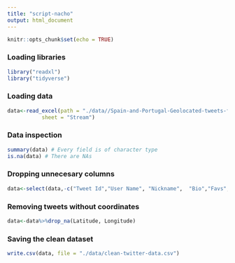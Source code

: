 ```yaml
---
title: "script-nacho"
output: html_document
---
```


```r
knitr::opts_chunk$set(echo = TRUE)
```


### Loading libraries
```r
library("readxl")
library("tidyverse")
```

### Loading data
```r
data<-read_excel(path = "./data//Spain-and-Portugal-Geolocated-tweets-free-dataset-Followthehashtag/export_dashboard.xlsx",
           sheet = "Stream")
```

### Data inspection
```r
summary(data) # Every field is of character type
is.na(data) # There are NAs 
```

### Dropping unnecesary columns
```r
data<-select(data,-c("Tweet Id","User Name", "Nickname",  "Bio","Favs","RTs","Country","Place (as appears on Bio)","Profile picture", "Followers", "Following", "Listed","Tweet Url"))
```

### Removing tweets without coordinates
```r
data<-data%>%drop_na(Latitude, Longitude)
```

### Saving the clean dataset
```r
write.csv(data, file = "./data/clean-twitter-data.csv")
```









